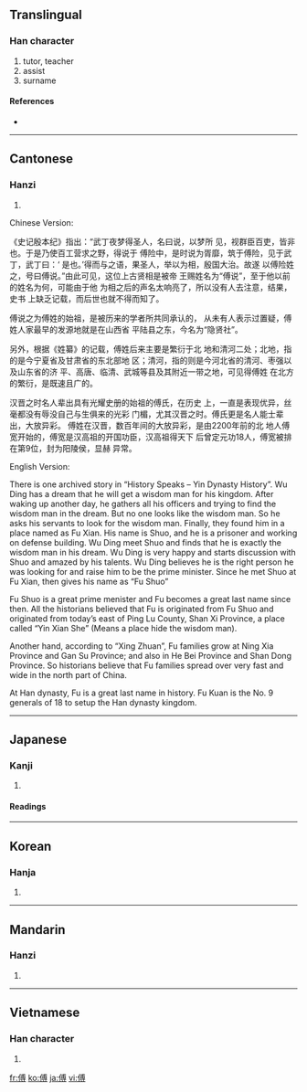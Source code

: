 ==Translingual==

===Han character===
{{Han char|rn=9|rad=人|as=10|sn=12|four=2324<sub>2</sub>|canj=人戈月戈 (OIBI)}}

# tutor, teacher
# assist
# surname

====References====
* {{Han ref|kx=0112.190|dkj=00939|dj=0240.050|hdz=10201.050|uh=5085|ud=20613|bh=B3C5|bd=46021}}

----

==Cantonese==

===Hanzi===
{{yue-hanzi|jyut=|y=fu6}}

# {{defn|Cantonese|sort=人10}}
Chinese Version:

《史记殷本纪》指出：“武丁夜梦得圣人，名曰说，以梦所
见，视群臣百吏，皆非也。于是乃使百工营求之野，得说于
傅险中，是时说为胥靡，筑于傅险，见于武丁，武丁曰：‘
是也。’得而与之语，果圣人，举以为相，殷国大治。故遂
以傅险姓之，号曰傅说。”由此可见，这位上古贤相是被帝
王赐姓名为“傅说”，至于他以前的姓名为何，可能由于他
为相之后的声名太响亮了，所以没有人去注意，结果，史书
上缺乏记载，而后世也就不得而知了。

傅说之为傅姓的始祖，是被历来的学者所共同承认的，
从未有人表示过置疑，傅姓人家最早的发源地就是在山西省
平陆县之东，今名为“隐贤社”。

另外，根据《姓纂》的记载，傅姓后来主要是繁衍于北
地和清河二处；北地，指的是今宁夏省及甘肃省的东北部地
区；清河，指的则是今河北省的清河、枣强以及山东省的济
平、高唐、临清、武城等县及其附近一带之地，可见得傅姓
在北方的繁衍，是既速且广的。

汉晋之时名人辈出具有光耀史册的始祖的傅氏，在历史
上，一直是表现优异，丝毫都没有辱没自己与生俱来的光彩
门楣，尤其汉晋之时。傅氏更是名人能士辈出，大放异彩。
傅姓在汉晋，数百年间的大放异彩，是由2200年前的北
地人傅宽开始的，傅宽是汉高祖的开国功臣，汉高祖得天下
后曾定元功18人，傅宽被排在第9位，封为阳陵侯，显赫
异常。

English Version:

There is one archived story in “History Speaks – Yin Dynasty History”. Wu Ding has a dream that he will get a wisdom man for his kingdom. After waking up another day, he gathers all his officers and trying to find the wisdom man in the dream. But no one looks like the wisdom man. So he asks his servants to look for the wisdom man. Finally, they found him in a place named as Fu Xian. His name is Shuo, and he is a prisoner and working on defense building. Wu Ding meet Shuo and finds that he is exactly the wisdom man in his dream. Wu Ding is very happy and starts discussion with Shuo and amazed by his talents. Wu Ding believes he is the right person he was looking for and raise him to be the prime minister. Since he met Shuo at Fu Xian, then gives his name as “Fu Shuo”

Fu Shuo is a great prime menister and Fu becomes a great last name since then. All the historians believed that Fu is originated from Fu Shuo and originated from today’s east of Ping Lu County, Shan Xi Province, a place called “Yin Xian She” (Means a place hide the wisdom man).

Another hand, according to “Xing Zhuan”, Fu families grow at Ning Xia Province and Gan Su Province; and also in He Bei Province and Shan Dong Province. So historians believe that Fu families spread over very fast and wide in the north part of China.

At Han dynasty, Fu is a great last name in history. Fu Kuan is the No. 9 generals of 18 to setup the Han dynasty kingdom.

----

==Japanese==

===Kanji===
{{ja-kanji|grade=|rs=人10}}

# {{defn|Japanese}}

====Readings====
{{ja-readings|on=[[ふ]] (fu)|kun=[[もり]] (mori), [[つく]] (tsuku), [[かしずく]] (kashizuku)}}

----

==Korean==

===Hanja===
{{ko-hanja|hangeul=부|rv=bu|mr=pu}}

# {{defn|Korean|sort=人10}}

----

==Mandarin==

===Hanzi===
{{cmn-hanzi|pin=[[fù]] ([[fu4]])|wg=fu<sup>4</sup>}}

# {{defn|Mandarin|sort=人10}}

----

==Vietnamese==

===Han character===
{{vi-hantu|[[phó]]|rs=人10}}

# {{defn|Vietnamese|sort=人10}}

[[fr:傅]]
[[ko:傅]]
[[ja:傅]]
[[vi:傅]]